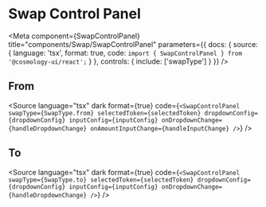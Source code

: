 

# Swap Control Panel

<Meta
  component={SwapControlPanel}
  title="components/Swap/SwapControlPanel"
  parameters={{
    docs: {
      source: {
        language: 'tsx',
        format: true,
        code: `import { SwapControlPanel } from '@cosmology-ui/react';`
      }
    },
    controls: {
      include: ['swapType']
    }
  }}
/>

<Canvas withSource="close">
  <Story story={SwapControlPanelStory} />
</Canvas>

<ArgsTable of={SwapControlPanel} />

## From

<Source
  language="tsx"
  dark
  format={true}
  code={`
      <SwapControlPanel
        swapType={SwapType.from}
        selectedToken={selectedToken}
        dropdownConfig={dropdownConfig}
        inputConfig={inputConfig}
        onDropdownChange={handleDropdownChange}
        onAmountInputChange={handleInputChange}
      />
  `}
/>

## To

<Source
  language="tsx"
  dark
  format={true}
  code={`
      <SwapControlPanel
        swapType={SwapType.to}
        selectedToken={selectedToken}
        dropdownConfig={dropdownConfig}
        inputConfig={inputConfig}
        onDropdownChange={handleDropdownChange}
      />
  `}
/>

